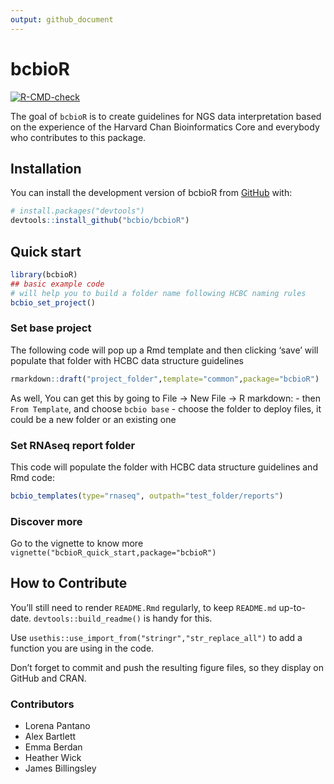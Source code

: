 ```yaml
---
output: github_document
---
```


# bcbioR

<!-- badges: start -->

[![R-CMD-check](https://github.com/bcbio/bcbioR/actions/workflows/R-CMD-check.yaml/badge.svg)](https://github.com/bcbio/bcbioR/actions/workflows/R-CMD-check.yaml) <!-- badges: end -->

The goal of `bcbioR` is to create guidelines for NGS data interpretation based on the experience of the Harvard Chan Bioinformatics Core and everybody who contributes to this package.

## Installation

You can install the development version of bcbioR from [GitHub](https://github.com/) with:

``` r
# install.packages("devtools")
devtools::install_github("bcbio/bcbioR")
```

## Quick start

``` r
library(bcbioR)
## basic example code
# will help you to build a folder name following HCBC naming rules
bcbio_set_project()
```

### Set base project

The following code will pop up a Rmd template and then clicking 'save' will populate that folder with HCBC data structure guidelines

``` r
rmarkdown::draft("project_folder",template="common",package="bcbioR")
```

As well, You can get this by going to File -\> New File -\> R markdown: - then `From Template`, and choose `bcbio base` - choose the folder to deploy files, it could be a new folder or an existing one

### Set RNAseq report folder

This code will populate the folder with HCBC data structure guidelines and Rmd code:

``` r
bcbio_templates(type="rnaseq", outpath="test_folder/reports")
```

### Discover more

Go to the vignette to know more `vignette("bcbioR_quick_start,package="bcbioR")`

## How to Contribute

You'll still need to render `README.Rmd` regularly, to keep `README.md` up-to-date. `devtools::build_readme()` is handy for this.

Use `usethis::use_import_from("stringr","str_replace_all")` to add a function you are using in the code.

Don't forget to commit and push the resulting figure files, so they display on GitHub and CRAN.

### Contributors

-   Lorena Pantano
-   Alex Bartlett
-   Emma Berdan
-   Heather Wick
-   James Billingsley
